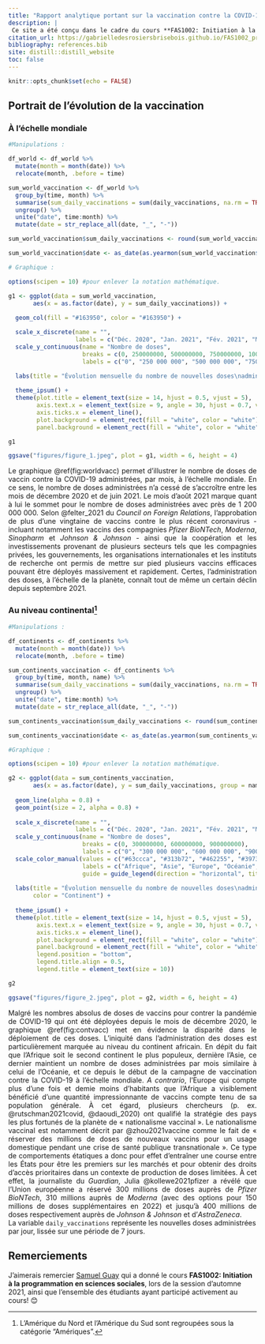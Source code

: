 ```yaml
---
title: "Rapport analytique portant sur la vaccination contre la COVID-19"
description: |
 Ce site a été conçu dans le cadre du cours **FAS1002: Initiation à la programmation en sciences sociales**. Ce dernier vise à présenter et à analyser les données liées à la vaccination contre la COVID-19. 
citation_url: https://gabrielledesrosiersbrisebois.github.io/FAS1002_projet-final/ 
bibliography: references.bib  
site: distill::distill_website
toc: false
---
```


```r
knitr::opts_chunk$set(echo = FALSE)
```

## Portrait de l'évolution de la vaccination

### À l'échelle mondiale

```r
#Manipulations :

df_world <- df_world %>% 
  mutate(month = month(date)) %>% 
  relocate(month, .before = time)

sum_world_vaccination <- df_world %>% 
  group_by(time, month) %>% 
  summarise(sum_daily_vaccinations = sum(daily_vaccinations, na.rm = TRUE)) %>% 
  ungroup() %>% 
  unite("date", time:month) %>% 
  mutate(date = str_replace_all(date, "_", "-"))

sum_world_vaccination$sum_daily_vaccinations <- round(sum_world_vaccination$sum_daily_vaccinations, 0)

sum_world_vaccination$date <- as_date(as.yearmon(sum_world_vaccination$date))

# Graphique :

options(scipen = 10) #pour enlever la notation mathématique.

g1 <- ggplot(data = sum_world_vaccination,
       aes(x = as.factor(date), y = sum_daily_vaccinations)) +
  
  geom_col(fill = "#163950", color = "#163950") +

  scale_x_discrete(name = "", 
                   labels = c("Déc. 2020", "Jan. 2021", "Fév. 2021", "Mars 2021"," Avr. 2021", "Mai 2021", "Juin 2021", "Juill. 2021", "Août 2021", "Sept. 2021", "Oct. 2021", "Nov. 2021", "Déc. 2021")) +
  scale_y_continuous(name = "Nombre de doses",
                     breaks = c(0, 250000000, 500000000, 750000000, 1000000000, 1250000000),
                     labels = c("0", "250 000 000", "500 000 000", "750 000 000", "1 000 000 000", "1 250 000 000")) +
  
  labs(title = "Évolution mensuelle du nombre de nouvelles doses\nadministrées à travers le monde") +

  theme_ipsum() +
  theme(plot.title = element_text(size = 14, hjust = 0.5, vjust = 5),
        axis.text.x = element_text(size = 9, angle = 30, hjust = 0.7, vjust = 0.7),
        axis.ticks.x = element_line(),
        plot.background = element_rect(fill = "white", color = "white"),
        panel.background = element_rect(fill = "white", color = "white", size = 0.5, linetype = "solid"))

g1 
```

```r
ggsave("figures/figure_1.jpeg", plot = g1, width = 6, height = 4)
```

<div style="text-align: justify"> Le graphique \@ref(fig:worldvacc) permet d'illustrer le nombre de doses de vaccin contre la COVID-19 administrées, par mois, à l'échelle mondiale. En ce sens, le nombre de doses administrées n'a cessé de s'accroître entre les mois de décembre 2020 et de juin 2021. Le mois d'août 2021 marque quant à lui le sommet pour le nombre de doses administrées avec près de 1 200 000 000. Selon @felter_2021 du *Council on Foreign Relations*, l'approbation de plus d'une vingtaine de vaccins contre le plus récent coronavirus - incluant notamment les vaccins des compagnies *Pfizer BioNTech*, *Moderna*, *Sinopharm* et *Johnson & Johnson* - ainsi que la coopération et les investissements provenant de plusieurs secteurs tels que les compagnies privées, les gouvernements, les organisations internationales et les instituts de recherche ont permis de mettre sur pied plusieurs vaccins efficaces pouvant être déployés massivement et rapidement. Certes, l'administration des doses, à l'échelle de la planète, connaît tout de même un certain déclin depuis septembre 2021. </div>

### Au niveau continental[^1]

[^1]: L'Amérique du Nord et l'Amérique du Sud sont regroupées sous la catégorie "Amériques".

```r
#Manipulations :

df_continents <- df_continents %>% 
  mutate(month = month(date)) %>% 
  relocate(month, .before = time)

sum_continents_vaccination <- df_continents %>% 
  group_by(time, month, name) %>% 
  summarise(sum_daily_vaccinations = sum(daily_vaccinations, na.rm = TRUE)) %>% 
  ungroup() %>% 
  unite("date", time:month) %>% 
  mutate(date = str_replace_all(date, "_", "-"))

sum_continents_vaccination$sum_daily_vaccinations <- round(sum_continents_vaccination$sum_daily_vaccinations, 0)

sum_continents_vaccination$date <- as_date(as.yearmon(sum_continents_vaccination$date))

#Graphique :

options(scipen = 10) #pour enlever la notation mathématique.

g2 <- ggplot(data = sum_continents_vaccination,
       aes(x = as.factor(date), y = sum_daily_vaccinations, group = name, color = name)) +
  
  geom_line(alpha = 0.8) +
  geom_point(size = 2, alpha = 0.8) +
  
  scale_x_discrete(name = "", 
                   labels = c("Déc. 2020", "Jan. 2021", "Fév. 2021", "Mars 2021"," Avr. 2021", "Mai 2021", "Juin 2021", "Juill. 2021", "Août 2021", "Sept. 2021", "Oct. 2021", "Nov. 2021", "Déc. 2021")) +
  scale_y_continuous(name = "Nombre de doses",
                     breaks = c(0, 300000000, 600000000, 900000000),
                     labels = c("0", "300 000 000", "600 000 000", "900 000 000")) +
  scale_color_manual(values = c("#63ccca", "#313b72", "#462255", "#397367", "#7ae582"),    
                     labels = c("Afrique", "Asie", "Europe", "Océanie", "Amériques"),
                     guide = guide_legend(direction = "horizontal", title.position = "top")) +
  
  labs(title = "Évolution mensuelle du nombre de nouvelles doses\nadministrées par continent",
       color = "Continent") +
  
  theme_ipsum() +
  theme(plot.title = element_text(size = 14, hjust = 0.5, vjust = 5),
        axis.text.x = element_text(size = 9, angle = 30, hjust = 0.7, vjust = 0.7),
        axis.ticks.x = element_line(),
        plot.background = element_rect(fill = "white", color = "white"),
        panel.background = element_rect(fill = "white", color = "white", size = 0.5, linetype = "solid"),
        legend.position = "bottom",
        legend.title.align = 0.5,
        legend.title = element_text(size = 10)) 

g2
```

```r
ggsave("figures/figure_2.jpeg", plot = g2, width = 6, height = 4)
```

<div style="text-align: justify"> Malgré les nombres absolus de doses de vaccins pour contrer la pandémie de COVID-19 qui ont été déployées depuis le mois de décembre 2020, le graphique \@ref(fig:contvacc) met en évidence la disparité dans le déploiement de ces doses. L'iniquité dans l'administration des doses est particulièrement marquée au niveau du continent africain. En dépit du fait que l'Afrique soit le second continent le plus populeux, dernière l'Asie, ce dernier maintient un nombre de doses administrées par mois similaire à celui de l'Océanie, et ce depuis le début de la campagne de vaccination contre la COVID-19 à l'échelle mondiale. *A contrario*, l'Europe qui compte plus d'une fois et demie moins d'habitants que l'Afrique a visiblement bénéficié d'une quantité impressionnante de vaccins compte tenu de sa population générale. À cet égard, plusieurs chercheurs (p. ex. @rutschman2021covid, @daoudi_2020) ont qualifié la stratégie des pays les plus fortunés de la planète de « nationalisme vaccinal ». Le nationalisme vaccinal est notamment décrit par @zhou2021vaccine comme le fait de « réserver des millions de doses de nouveaux vaccins pour un usage domestique pendant une crise de santé publique transnationale ». Ce type de comportements étatiques a donc pour effet d'entraîner une course entre les États pour être les premiers sur les marchés et pour obtenir des droits d'accès prioritaires dans un contexte de production de doses limitées. À cet effet, la journaliste du *Guardian*, Julia @kollewe2021pfizer a révélé que l'Union européenne a réservé 300 millions de doses auprès de *Pfizer BioNTech*, 310 millions auprès de *Moderna* (avec des options pour 150 millions de doses supplémentaires en 2022) et jusqu'à 400 millions de doses respectivement auprès de *Johnson & Johnson* et d'*AstraZeneca*. </div>   

<aside>
La variable `daily_vaccinations` représente les nouvelles doses administrées par jour, lissée sur une période de 7 jours.
</aside>

## Remerciements {.appendix}

J'aimerais remercier [Samuel Guay](https://github.com/SamGuay) qui a donné le cours **FAS1002: Initiation à la programmation en sciences sociales**, lors de la session d'automne 2021, ainsi que l'ensemble des étudiants ayant participé activement au cours! 😊
